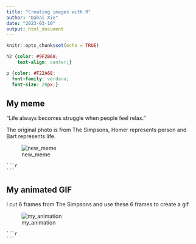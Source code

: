 ```yaml
---
title: "Creating images with R"
author: "Dahai Xie"
date: "2023-03-10"
output: html_document
---
```


```r
knitr::opts_chunk$set(echo = TRUE)
```

```css
h2 {color: #9F2B68;
    text-align: center;}

p {color: #F22A68;
  font-family: verdana;
  font-size: 20px;}
```


## My meme

"Life always becomes struggle when people feel relax."

The original photo is from The Simpsons, Homer represents person and Bart represents life.



![new_meme](./new_meme.png)


    ```r

    ```


## My animated GIF

I cut 6 frames from The Simpsons and use these 6 frames to create a gif.



![my_animation](./my_animation.gif)

    ```r

    ```
